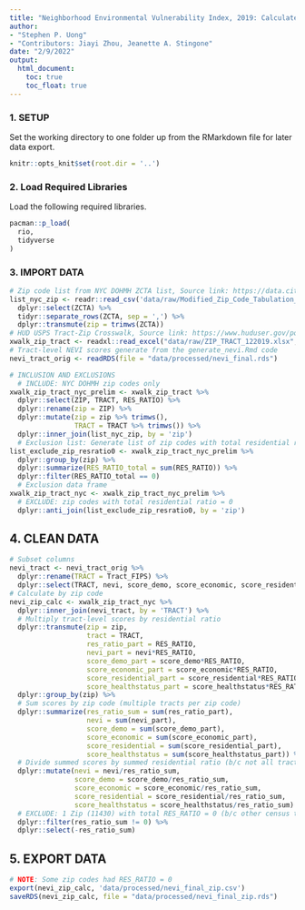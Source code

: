 ```yaml
---
title: "Neighborhood Environmental Vulnerability Index, 2019: Calculate Zip Code-Level"
author: 
- "Stephen P. Uong" 
- "Contributors: Jiayi Zhou, Jeanette A. Stingone"
date: "2/9/2022"
output: 
  html_document: 
    toc: true
    toc_float: true
---
```



### 1. SETUP
Set the working directory to one folder up from the RMarkdown file for later data export.
```r
knitr::opts_knit$set(root.dir = '..') 
```

### 2. Load Required Libraries

Load the following required libraries.
```r
pacman::p_load(
  rio,
  tidyverse
)
```

### 3. IMPORT DATA
```r
# Zip code list from NYC DOHMH ZCTA list, Source link: https://data.cityofnewyork.us/Health/Modified-Zip-Code-Tabulation-Areas-MODZCTA-/pri4-ifjk
list_nyc_zip <- readr::read_csv('data/raw/Modified_Zip_Code_Tabulation_Areas__MODZCTA_.csv') %>% 
  dplyr::select(ZCTA) %>% 
  tidyr::separate_rows(ZCTA, sep = ',') %>% 
  dplyr::transmute(zip = trimws(ZCTA))
# HUD USPS Tract-Zip Crosswalk, Source link: https://www.huduser.gov/portal/datasets/usps_crosswalk.html
xwalk_zip_tract <- readxl::read_excel("data/raw/ZIP_TRACT_122019.xlsx", col_types = c(rep('guess',2),rep('numeric',4)))
# Tract-level NEVI scores generate from the generate_nevi.Rmd code
nevi_tract_orig <- readRDS(file = "data/processed/nevi_final.rds")

# INCLUSION AND EXCLUSIONS
  # INCLUDE: NYC DOHMH zip codes only
xwalk_zip_tract_nyc_prelim <- xwalk_zip_tract %>%
  dplyr::select(ZIP, TRACT, RES_RATIO) %>% 
  dplyr::rename(zip = ZIP) %>% 
  dplyr::mutate(zip = zip %>% trimws(),
                TRACT = TRACT %>% trimws()) %>% 
  dplyr::inner_join(list_nyc_zip, by = 'zip')
  # Exclusion list: Generate list of zip codes with total residential ratio = 0 (30 NYC zip codes)
list_exclude_zip_resratio0 <- xwalk_zip_tract_nyc_prelim %>% 
  dplyr::group_by(zip) %>% 
  dplyr::summarize(RES_RATIO_total = sum(RES_RATIO)) %>% 
  dplyr::filter(RES_RATIO_total == 0)
  # Exclusion data frame
xwalk_zip_tract_nyc <- xwalk_zip_tract_nyc_prelim %>% 
  # EXCLUDE: zip codes with total residential ratio = 0
  dplyr::anti_join(list_exclude_zip_resratio0, by = 'zip')

```

## 4. CLEAN DATA
```r
# Subset columns
nevi_tract <- nevi_tract_orig %>% 
  dplyr::rename(TRACT = Tract_FIPS) %>% 
  dplyr::select(TRACT, nevi, score_demo, score_economic, score_residential, score_healthstatus)
# Calculate by zip code
nevi_zip_calc <- xwalk_zip_tract_nyc %>%
  dplyr::inner_join(nevi_tract, by = 'TRACT') %>% 
  # Multiply tract-level scores by residential ratio
  dplyr::transmute(zip = zip,
                   tract = TRACT,
                   res_ratio_part = RES_RATIO,
                   nevi_part = nevi*RES_RATIO,
                   score_demo_part = score_demo*RES_RATIO,
                   score_economic_part = score_economic*RES_RATIO,
                   score_residential_part = score_residential*RES_RATIO,
                   score_healthstatus_part = score_healthstatus*RES_RATIO) %>% 
  dplyr::group_by(zip) %>% 
  # Sum scores by zip code (multiple tracts per zip code)
  dplyr::summarize(res_ratio_sum = sum(res_ratio_part),
                   nevi = sum(nevi_part),
                   score_demo = sum(score_demo_part),
                   score_economic = sum(score_economic_part),
                   score_residential = sum(score_residential_part),
                   score_healthstatus = sum(score_healthstatus_part)) %>% 
  # Divide summed scores by summed residential ratio (b/c not all tracts in crosswalk file was in the NEVI tract dataset)
  dplyr::mutate(nevi = nevi/res_ratio_sum,
                score_demo = score_demo/res_ratio_sum,
                score_economic = score_economic/res_ratio_sum,
                score_residential = score_residential/res_ratio_sum,
                score_healthstatus = score_healthstatus/res_ratio_sum) %>% 
  # EXCLUDE: 1 Zip (11430) with total RES_RATIO = 0 (b/c other census tract in zip code was not in census tract dataset, excluded b/c pop <20 or missing feature)
  dplyr::filter(res_ratio_sum != 0) %>% 
  dplyr::select(-res_ratio_sum)
```

## 5. EXPORT DATA
```r
# NOTE: Some zip codes had RES_RATIO = 0
export(nevi_zip_calc, 'data/processed/nevi_final_zip.csv')
saveRDS(nevi_zip_calc, file = "data/processed/nevi_final_zip.rds")
```



